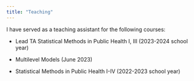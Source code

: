 ```yaml
---
title: "Teaching"
---
```


I have served as a teaching assistant for the following courses:

-   Lead TA Statistical Methods in Public Health I, III (2023-2024 school year)

-   Multilevel Models (June 2023)

-   Statistical Methods in Public Health I-IV (2022-2023 school year)
